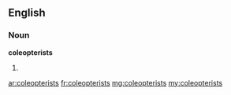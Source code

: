 ==English==

===Noun===
'''coleopterists'''

# {{plural of|coleopterist}}

[[ar:coleopterists]]
[[fr:coleopterists]]
[[mg:coleopterists]]
[[my:coleopterists]]